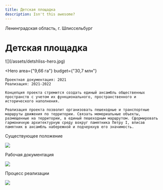 ```yaml
---
title: Детская площадка
description: Isn't this awesome?
---
```


Ленинградская область, г. Шлиссельбург

# Детская площадка

<Wide>
    ![](/assets/detshliss-hero.jpg)
</Wide>

<Hero
    area={"9,66 га"}
    budget={"30,7 млн"}
>
    Проектная документация: 2021  
    Реализация: 2021-2022  

    Концепция проекта стремится создать единый ансамбль общественных пространств с учетом их функционального, пространственного и исторического наполнения.

    Реализация проекта позволит организовать пешеходные и транспортные маршруты движения по территории. Связать мемориальные объекты, размещенные на территории, в единый пешеходным маршрутом. Сформировать гармоничную архитектурную среду вокруг памятника Петру I, вписав памятник в ансамбль набережной и подчеркнув его значимость.
</Hero>

Существующее положение

![](/assets/detshliss-01.jpg)

Рабочая документация

![](/assets/detshliss-02.jpg)

Процесс реализации

![](/assets/detshliss-03.jpg)

